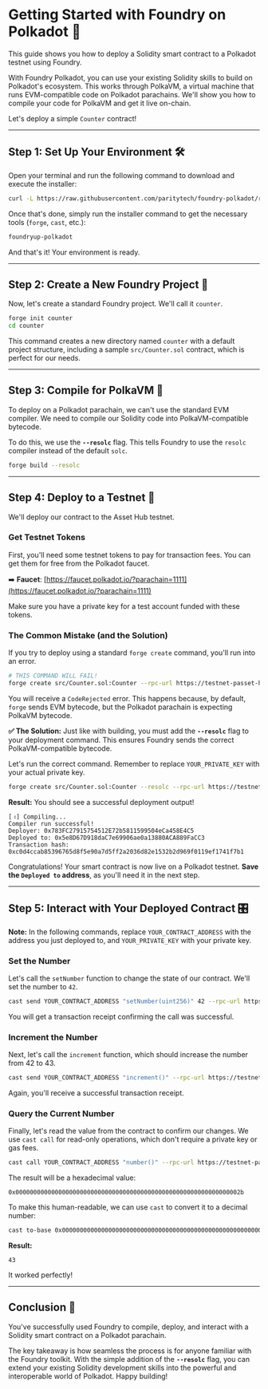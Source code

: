 
# Getting Started with Foundry on Polkadot 🦀

This guide shows you how to deploy a Solidity smart contract to a Polkadot testnet using Foundry.

With Foundry Polkadot, you can use your existing Solidity skills to build on Polkadot's ecosystem. This works through PolkaVM, a virtual machine that runs EVM-compatible code on Polkadot parachains. We'll show you how to compile your code for PolkaVM and get it live on-chain.

Let's deploy a simple `Counter` contract\!

-----

## Step 1: Set Up Your Environment 🛠️


Open your terminal and run the following command to download and execute the installer:

```bash
curl -L https://raw.githubusercontent.com/paritytech/foundry-polkadot/refs/heads/master/foundryup/install | bash
```

Once that's done, simply run the installer command to get the necessary tools (`forge`, `cast`, etc.):

```bash
foundryup-polkadot
```

And that's it\! Your environment is ready.

-----

## Step 2: Create a New Foundry Project 📁

Now, let's create a standard Foundry project. We'll call it `counter`.

```bash
forge init counter
cd counter
```

This command creates a new directory named `counter` with a default project structure, including a sample `src/Counter.sol` contract, which is perfect for our needs.

-----

## Step 3: Compile for PolkaVM 🧩

To deploy on a Polkadot parachain, we can't use the standard EVM compiler. We need to compile our Solidity code into PolkaVM-compatible bytecode.

To do this, we use the **`--resolc`** flag. This tells Foundry to use the `resolc` compiler instead of the default `solc`.

```bash
forge build --resolc
```

-----

## Step 4: Deploy to a Testnet 🚀

We'll deploy our contract to the Asset Hub testnet.

### Get Testnet Tokens

First, you'll need some testnet tokens to pay for transaction fees. You can get them for free from the Polkadot faucet.

➡️ **Faucet**: [https://faucet.polkadot.io/?parachain=1111](https://faucet.polkadot.io/?parachain=1111)

Make sure you have a private key for a test account funded with these tokens.

### The Common Mistake (and the Solution)

If you try to deploy using a standard `forge create` command, you'll run into an error.

```bash
# THIS COMMAND WILL FAIL!
forge create src/Counter.sol:Counter --rpc-url https://testnet-passet-hub-eth-rpc.polkadot.io --private-key YOUR_PRIVATE_KEY --broadcast
```

You will receive a `CodeRejected` error. This happens because, by default, `forge` sends EVM bytecode, but the Polkadot parachain is expecting PolkaVM bytecode.

**✅ The Solution:** Just like with building, you must add the **`--resolc`** flag to your deployment command. This ensures Foundry sends the correct PolkaVM-compatible bytecode.

Let's run the correct command. Remember to replace `YOUR_PRIVATE_KEY` with your actual private key.

```bash
forge create src/Counter.sol:Counter --resolc --rpc-url https://testnet-passet-hub-eth-rpc.polkadot.io --private-key YOUR_PRIVATE_KEY --broadcast
```

**Result:** You should see a successful deployment output\!

```
[⠰] Compiling...
Compiler run successful!
Deployer: 0x783FC27915754512E72b5811599504eCa458E4C5
Deployed to: 0x5e8D67D918daC7e69906ae0a13880ACA889FaCC3
Transaction hash: 0xc0d4ccab85396765d8f5e90a7d5ff2a2036d82e1532b2d969f0119ef1741f7b1
```

Congratulations\! Your smart contract is now live on a Polkadot testnet. **Save the `Deployed to` address**, as you'll need it in the next step.

-----

## Step 5: Interact with Your Deployed Contract 🎛️


**Note:** In the following commands, replace `YOUR_CONTRACT_ADDRESS` with the address you just deployed to, and `YOUR_PRIVATE_KEY` with your private key.

### Set the Number

Let's call the `setNumber` function to change the state of our contract. We'll set the number to `42`.

```bash
cast send YOUR_CONTRACT_ADDRESS "setNumber(uint256)" 42 --rpc-url https://testnet-passet-hub-eth-rpc.polkadot.io --private-key YOUR_PRIVATE_KEY
```

You will get a transaction receipt confirming the call was successful.

### Increment the Number

Next, let's call the `increment` function, which should increase the number from 42 to 43.

```bash
cast send YOUR_CONTRACT_ADDRESS "increment()" --rpc-url https://testnet-passet-hub-eth-rpc.polkadot.io --private-key YOUR_PRIVATE_KEY
```

Again, you'll receive a successful transaction receipt.

### Query the Current Number

Finally, let's read the value from the contract to confirm our changes. We use `cast call` for read-only operations, which don't require a private key or gas fees.

```bash
cast call YOUR_CONTRACT_ADDRESS "number()" --rpc-url https://testnet-passet-hub-eth-rpc.polkadot.io
```

The result will be a hexadecimal value:

```
0x000000000000000000000000000000000000000000000000000000000000002b
```

To make this human-readable, we can use `cast` to convert it to a decimal number:

```bash
cast to-base 0x000000000000000000000000000000000000000000000000000000000000002b dec
```

**Result:**

```
43
```

It worked perfectly\!

-----

## Conclusion 🎉

You've successfully used Foundry to compile, deploy, and interact with a Solidity smart contract on a Polkadot parachain.

The key takeaway is how seamless the process is for anyone familiar with the Foundry toolkit. With the simple addition of the **`--resolc`** flag, you can extend your existing Solidity development skills into the powerful and interoperable world of Polkadot. Happy building\!